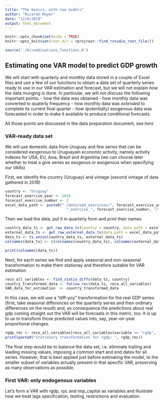```yaml
---
title: "The basics, with two models"
author: "Ricardo Mayer"
date: "12/6/2018"
output: html_document
---
```


```r
knitr::opts_chunk$set(echo = TRUE)
knitr::opts_knit$set(root.dir = rprojroot::find_rstudio_root_file())
```

```r
source('./R/combinations_functions.R')
```


## Estimating one VAR model to predict GDP growth

We will start with quarterly and monthly data stored in a couple of Excel files and use a few of our functions to obtain a data set of quarterly series ready to use in our VAR estimation and forecast, but we will not explain how the data munging is done. In particular, we will *not* discuss the following important points:
    - how the data was obtained
    - how monthly data was converted to quaterly frequency
    - how monthly data was *extended* to complete its current final quarter
    - how (potentially) exogenous data was forecasted in order to make it available to produce conditional forecasts
    
All those points are discussed in the data preparation document, see *here*

### VAR-ready data set
    
We will use domestic data from Uruguay and few series that can be considered exogenous to Uruguayain economic activity, namely activity indexes for USA, EU, Asia, Brazil and Argentina (we can choose later whether to treat a give series as exogeous or exogenous when specifying our VARs)

First, we identify the country (Uruguay) and vintage (second vintage of data gathered in 2018)


```r
country <- "Uruguay"
forecast_exercise_year <- 2018
forecast_exercise_number <- 2
excel_data_path <- paste0("./data/edd_exercises/", forecast_exercise_year, 
                            "_exercise_", forecast_exercise_number, "/")
```

Then we load the data, put it in quarterly form and print their names 

```r
country_data_ts <- get_raw_data_ts(country = country, data_path = excel_data_path)
external_data_ts <- get_raw_external_data_ts(data_path = excel_data_path)
data_ts <- ts.union(country_data_ts, external_data_ts)
colnames(data_ts) <- c(colnames(country_data_ts), colnames(external_data_ts))

print(colnames(data_ts))
```

Next, for each series we find and apply seasonal and non-seasonal transformation to make them stationay and therefore suitable for VAR estimation

```r
reco_all_variables <- find_statio_diffs(data_ts, country)
country_transformed_data <- follow_rec(data_ts, reco_all_variables)
VAR_data_for_estimation  <- country_transformed_data
```
In this case, we will use a "diff-yoy" transformation for the real GDP series (first, take seasonal differences on the quarterly series and then ordinary differences on the result) and, as consequence the predictions about real gdp coming straight out the VAR will be forecasts in this metric, too. It is up to us to transform those predicted values into, say, year-on-year proportional changes.    

```r
rgdp_rec <- reco_all_variables[reco_all_variables$variable == "rgdp", ][["kpss_05_level"]]
print(paste0("Stationary transformation for rgdp: ", rgdp_rec))
```

The final step would be to balance the data set, i.e. eliminate trailing and leading missing values, imposing a common start and end dates for all series. However, that is best applied just before estimating the model, to the smaller subset of variables actually present in that specific VAR, preserving as many observations as possible. 

### First VAR: only endogenous variables

Let's form a VAR with rgdp, rpc and imp_capital as variables and illustrate how we treat lags specification, testing, restrictions and evaluation.




